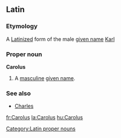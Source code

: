 ==Latin==

===Etymology===
A [[Latinize]]d form of the {{etyl|de|la}} male [[given name]] [[Karl]]

===Proper noun===
'''Carolus'''

# A [[masculine]] [[given name]].

===See also===
* [[Charles]]

[[Category:Latin proper nouns]]

[[fr:Carolus]]
[[la:Carolus]]
[[hu:Carolus]]